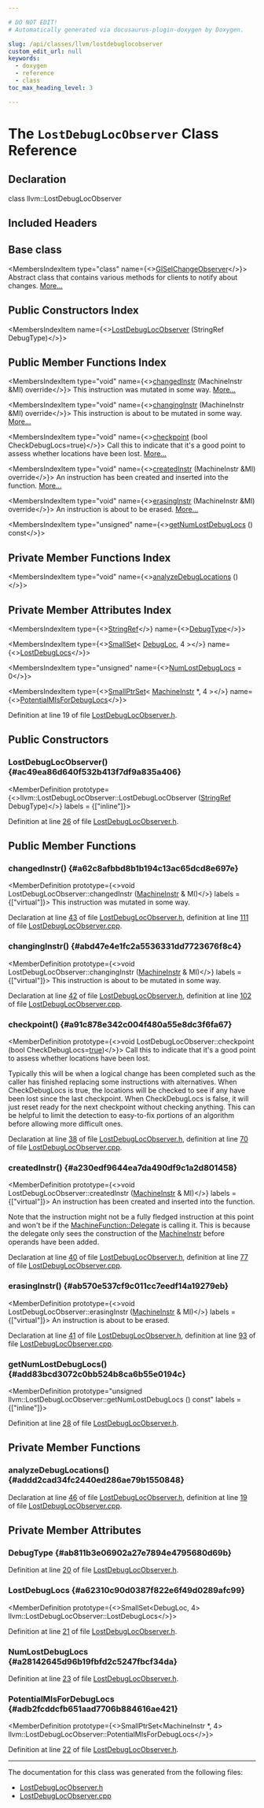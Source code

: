 ```yaml
---

# DO NOT EDIT!
# Automatically generated via docusaurus-plugin-doxygen by Doxygen.

slug: /api/classes/llvm/lostdebuglocobserver
custom_edit_url: null
keywords:
  - doxygen
  - reference
  - class
toc_max_heading_level: 3

---
```





# The `LostDebugLocObserver` Class Reference

<DoxygenPage pluginConfig={pluginConfig}>



## Declaration

<CodeBlock>class llvm::LostDebugLocObserver</CodeBlock>

## Included Headers

<IncludesList>
<IncludesListItem
  filePath="llvm/CodeGen/GlobalISel/LostDebugLocObserver.h"
  permalink="/docs/api/files/include/include/llvm/include/llvm/codegen/include/llvm/codegen/globalisel/lostdebuglocobserver-h"
  isLocal="true" />
</IncludesList>

## Base class

<MembersIndex>

<MembersIndexItem
  type="class"
  name={<><a href="/docs/api/classes/llvm/giselchangeobserver">GISelChangeObserver</a></>}>
Abstract class that contains various methods for clients to notify about changes. <a href="/docs/api/classes/llvm/giselchangeobserver/#details">More...</a>
</MembersIndexItem>

</MembersIndex>

## Public Constructors Index

<MembersIndex>

<MembersIndexItem
  name={<><a href="#ac49ea86d640f532b413f7df9a835a406">LostDebugLocObserver</a> (StringRef DebugType)</>}>
</MembersIndexItem>

</MembersIndex>

## Public Member Functions Index

<MembersIndex>

<MembersIndexItem
  type="void"
  name={<><a href="#a62c8afbbd8b1b194c13ac65dcd8e697e">changedInstr</a> (MachineInstr &amp;MI) override</>}>
This instruction was mutated in some way. <a href="#a62c8afbbd8b1b194c13ac65dcd8e697e">More...</a>
</MembersIndexItem>

<MembersIndexItem
  type="void"
  name={<><a href="#abd47e4e1fc2a5536331dd7723676f8c4">changingInstr</a> (MachineInstr &amp;MI) override</>}>
This instruction is about to be mutated in some way. <a href="#abd47e4e1fc2a5536331dd7723676f8c4">More...</a>
</MembersIndexItem>

<MembersIndexItem
  type="void"
  name={<><a href="#a91c878e342c004f480a55e8dc3f6fa67">checkpoint</a> (bool CheckDebugLocs=true)</>}>
Call this to indicate that it&#39;s a good point to assess whether locations have been lost. <a href="#a91c878e342c004f480a55e8dc3f6fa67">More...</a>
</MembersIndexItem>

<MembersIndexItem
  type="void"
  name={<><a href="#a230edf9644ea7da490df9c1a2d801458">createdInstr</a> (MachineInstr &amp;MI) override</>}>
An instruction has been created and inserted into the function. <a href="#a230edf9644ea7da490df9c1a2d801458">More...</a>
</MembersIndexItem>

<MembersIndexItem
  type="void"
  name={<><a href="#ab570e537cf9c011cc7eedf14a19279eb">erasingInstr</a> (MachineInstr &amp;MI) override</>}>
An instruction is about to be erased. <a href="#ab570e537cf9c011cc7eedf14a19279eb">More...</a>
</MembersIndexItem>

<MembersIndexItem
  type="unsigned"
  name={<><a href="#add83bcd3072c0bb524b8ca6b55e0194c">getNumLostDebugLocs</a> () const</>}>
</MembersIndexItem>

</MembersIndex>

## Private Member Functions Index

<MembersIndex>

<MembersIndexItem
  type="void"
  name={<><a href="#addd2cad34fc2440ed286ae79b1550848">analyzeDebugLocations</a> ()</>}>
</MembersIndexItem>

</MembersIndex>

## Private Member Attributes Index

<MembersIndex>

<MembersIndexItem
  type={<><a href="/docs/api/classes/llvm/stringref">StringRef</a></>}
  name={<><a href="#ab811b3e06902a27e7894e4795680d69b">DebugType</a></>}>
</MembersIndexItem>

<MembersIndexItem
  type={<><a href="/docs/api/classes/llvm/smallset">SmallSet</a>&lt; <a href="/docs/api/classes/llvm/debugloc">DebugLoc</a>, 4 &gt;</>}
  name={<><a href="#a62310c90d0387f822e6f49d0289afc99">LostDebugLocs</a></>}>
</MembersIndexItem>

<MembersIndexItem
  type="unsigned"
  name={<><a href="#a28142645d96b19fbfd2c5247fbcf34da">NumLostDebugLocs</a> = 0</>}>
</MembersIndexItem>

<MembersIndexItem
  type={<><a href="/docs/api/classes/llvm/smallptrset">SmallPtrSet</a>&lt; <a href="/docs/api/classes/llvm/machineinstr">MachineInstr</a> &#42;, 4 &gt;</>}
  name={<><a href="#adb2fcddcfb651aad7706b884616ae421">PotentialMIsForDebugLocs</a></>}>
</MembersIndexItem>

</MembersIndex>


Definition at line 19 of file <a href="/docs/api/files/include/include/llvm/include/llvm/codegen/include/llvm/codegen/globalisel/lostdebuglocobserver-h">LostDebugLocObserver.h</a>.

<SectionDefinition>

## Public Constructors

### LostDebugLocObserver() {#ac49ea86d640f532b413f7df9a835a406}

<MemberDefinition
  prototype={<>llvm::LostDebugLocObserver::LostDebugLocObserver (<a href="/docs/api/classes/llvm/stringref">StringRef</a> DebugType)</>}
  labels = {["inline"]}>

Definition at line <a href="/docs/api/files/include/include/llvm/include/llvm/codegen/include/llvm/codegen/globalisel/lostdebuglocobserver-h/#l00026">26</a> of file <a href="/docs/api/files/include/include/llvm/include/llvm/codegen/include/llvm/codegen/globalisel/lostdebuglocobserver-h">LostDebugLocObserver.h</a>.
</MemberDefinition>

</SectionDefinition>

<SectionDefinition>

## Public Member Functions

### changedInstr() {#a62c8afbbd8b1b194c13ac65dcd8e697e}

<MemberDefinition
  prototype={<>void LostDebugLocObserver::changedInstr (<a href="/docs/api/classes/llvm/machineinstr">MachineInstr</a> &amp; MI)</>}
  labels = {["virtual"]}>
This instruction was mutated in some way.

Declaration at line <a href="/docs/api/files/include/include/llvm/include/llvm/codegen/include/llvm/codegen/globalisel/lostdebuglocobserver-h/#l00043">43</a> of file <a href="/docs/api/files/include/include/llvm/include/llvm/codegen/include/llvm/codegen/globalisel/lostdebuglocobserver-h">LostDebugLocObserver.h</a>, definition at line <a href="/docs/api/files/lib/lib/codegen/lib/codegen/globalisel/lostdebuglocobserver-cpp/#l00111">111</a> of file <a href="/docs/api/files/lib/lib/codegen/lib/codegen/globalisel/lostdebuglocobserver-cpp">LostDebugLocObserver.cpp</a>.
</MemberDefinition>

### changingInstr() {#abd47e4e1fc2a5536331dd7723676f8c4}

<MemberDefinition
  prototype={<>void LostDebugLocObserver::changingInstr (<a href="/docs/api/classes/llvm/machineinstr">MachineInstr</a> &amp; MI)</>}
  labels = {["virtual"]}>
This instruction is about to be mutated in some way.

Declaration at line <a href="/docs/api/files/include/include/llvm/include/llvm/codegen/include/llvm/codegen/globalisel/lostdebuglocobserver-h/#l00042">42</a> of file <a href="/docs/api/files/include/include/llvm/include/llvm/codegen/include/llvm/codegen/globalisel/lostdebuglocobserver-h">LostDebugLocObserver.h</a>, definition at line <a href="/docs/api/files/lib/lib/codegen/lib/codegen/globalisel/lostdebuglocobserver-cpp/#l00102">102</a> of file <a href="/docs/api/files/lib/lib/codegen/lib/codegen/globalisel/lostdebuglocobserver-cpp">LostDebugLocObserver.cpp</a>.
</MemberDefinition>

### checkpoint() {#a91c878e342c004f480a55e8dc3f6fa67}

<MemberDefinition
  prototype={<>void LostDebugLocObserver::checkpoint (bool CheckDebugLocs=<a href="/docs/api/files/lib/lib/analysis/basicaliasanalysis-cpp/#af6d5cafbdfc5313e65d990120021a3ec">true</a>)</>}>
Call this to indicate that it&#39;s a good point to assess whether locations have been lost.

Typically this will be when a logical change has been completed such as the caller has finished replacing some instructions with alternatives. When CheckDebugLocs is true, the locations will be checked to see if any have been lost since the last checkpoint. When CheckDebugLocs is false, it will just reset ready for the next checkpoint without checking anything. This can be helpful to limit the detection to easy-to-fix portions of an algorithm before allowing more difficult ones.

Declaration at line <a href="/docs/api/files/include/include/llvm/include/llvm/codegen/include/llvm/codegen/globalisel/lostdebuglocobserver-h/#l00038">38</a> of file <a href="/docs/api/files/include/include/llvm/include/llvm/codegen/include/llvm/codegen/globalisel/lostdebuglocobserver-h">LostDebugLocObserver.h</a>, definition at line <a href="/docs/api/files/lib/lib/codegen/lib/codegen/globalisel/lostdebuglocobserver-cpp/#l00070">70</a> of file <a href="/docs/api/files/lib/lib/codegen/lib/codegen/globalisel/lostdebuglocobserver-cpp">LostDebugLocObserver.cpp</a>.
</MemberDefinition>

### createdInstr() {#a230edf9644ea7da490df9c1a2d801458}

<MemberDefinition
  prototype={<>void LostDebugLocObserver::createdInstr (<a href="/docs/api/classes/llvm/machineinstr">MachineInstr</a> &amp; MI)</>}
  labels = {["virtual"]}>
An instruction has been created and inserted into the function.

Note that the instruction might not be a fully fledged instruction at this point and won&#39;t be if the <a href="/docs/api/classes/llvm/machinefunction/delegate">MachineFunction::Delegate</a> is calling it. This is because the delegate only sees the construction of the <a href="/docs/api/classes/llvm/machineinstr">MachineInstr</a> before operands have been added.

Declaration at line <a href="/docs/api/files/include/include/llvm/include/llvm/codegen/include/llvm/codegen/globalisel/lostdebuglocobserver-h/#l00040">40</a> of file <a href="/docs/api/files/include/include/llvm/include/llvm/codegen/include/llvm/codegen/globalisel/lostdebuglocobserver-h">LostDebugLocObserver.h</a>, definition at line <a href="/docs/api/files/lib/lib/codegen/lib/codegen/globalisel/lostdebuglocobserver-cpp/#l00077">77</a> of file <a href="/docs/api/files/lib/lib/codegen/lib/codegen/globalisel/lostdebuglocobserver-cpp">LostDebugLocObserver.cpp</a>.
</MemberDefinition>

### erasingInstr() {#ab570e537cf9c011cc7eedf14a19279eb}

<MemberDefinition
  prototype={<>void LostDebugLocObserver::erasingInstr (<a href="/docs/api/classes/llvm/machineinstr">MachineInstr</a> &amp; MI)</>}
  labels = {["virtual"]}>
An instruction is about to be erased.

Declaration at line <a href="/docs/api/files/include/include/llvm/include/llvm/codegen/include/llvm/codegen/globalisel/lostdebuglocobserver-h/#l00041">41</a> of file <a href="/docs/api/files/include/include/llvm/include/llvm/codegen/include/llvm/codegen/globalisel/lostdebuglocobserver-h">LostDebugLocObserver.h</a>, definition at line <a href="/docs/api/files/lib/lib/codegen/lib/codegen/globalisel/lostdebuglocobserver-cpp/#l00093">93</a> of file <a href="/docs/api/files/lib/lib/codegen/lib/codegen/globalisel/lostdebuglocobserver-cpp">LostDebugLocObserver.cpp</a>.
</MemberDefinition>

### getNumLostDebugLocs() {#add83bcd3072c0bb524b8ca6b55e0194c}

<MemberDefinition
  prototype="unsigned llvm::LostDebugLocObserver::getNumLostDebugLocs () const"
  labels = {["inline"]}>

Definition at line <a href="/docs/api/files/include/include/llvm/include/llvm/codegen/include/llvm/codegen/globalisel/lostdebuglocobserver-h/#l00028">28</a> of file <a href="/docs/api/files/include/include/llvm/include/llvm/codegen/include/llvm/codegen/globalisel/lostdebuglocobserver-h">LostDebugLocObserver.h</a>.
</MemberDefinition>

</SectionDefinition>

<SectionDefinition>

## Private Member Functions

### analyzeDebugLocations() {#addd2cad34fc2440ed286ae79b1550848}

<MemberDefinition
  prototype="void LostDebugLocObserver::analyzeDebugLocations ()">

Declaration at line <a href="/docs/api/files/include/include/llvm/include/llvm/codegen/include/llvm/codegen/globalisel/lostdebuglocobserver-h/#l00046">46</a> of file <a href="/docs/api/files/include/include/llvm/include/llvm/codegen/include/llvm/codegen/globalisel/lostdebuglocobserver-h">LostDebugLocObserver.h</a>, definition at line <a href="/docs/api/files/lib/lib/codegen/lib/codegen/globalisel/lostdebuglocobserver-cpp/#l00019">19</a> of file <a href="/docs/api/files/lib/lib/codegen/lib/codegen/globalisel/lostdebuglocobserver-cpp">LostDebugLocObserver.cpp</a>.
</MemberDefinition>

</SectionDefinition>

<SectionDefinition>

## Private Member Attributes

### DebugType {#ab811b3e06902a27e7894e4795680d69b}

<MemberDefinition
  prototype="StringRef llvm::LostDebugLocObserver::DebugType">

Definition at line <a href="/docs/api/files/include/include/llvm/include/llvm/codegen/include/llvm/codegen/globalisel/lostdebuglocobserver-h/#l00020">20</a> of file <a href="/docs/api/files/include/include/llvm/include/llvm/codegen/include/llvm/codegen/globalisel/lostdebuglocobserver-h">LostDebugLocObserver.h</a>.
</MemberDefinition>

### LostDebugLocs {#a62310c90d0387f822e6f49d0289afc99}

<MemberDefinition
  prototype={<>SmallSet&lt;DebugLoc, 4&gt; llvm::LostDebugLocObserver::LostDebugLocs</>}>

Definition at line <a href="/docs/api/files/include/include/llvm/include/llvm/codegen/include/llvm/codegen/globalisel/lostdebuglocobserver-h/#l00021">21</a> of file <a href="/docs/api/files/include/include/llvm/include/llvm/codegen/include/llvm/codegen/globalisel/lostdebuglocobserver-h">LostDebugLocObserver.h</a>.
</MemberDefinition>

### NumLostDebugLocs {#a28142645d96b19fbfd2c5247fbcf34da}

<MemberDefinition
  prototype="unsigned llvm::LostDebugLocObserver::NumLostDebugLocs = 0">

Definition at line <a href="/docs/api/files/include/include/llvm/include/llvm/codegen/include/llvm/codegen/globalisel/lostdebuglocobserver-h/#l00023">23</a> of file <a href="/docs/api/files/include/include/llvm/include/llvm/codegen/include/llvm/codegen/globalisel/lostdebuglocobserver-h">LostDebugLocObserver.h</a>.
</MemberDefinition>

### PotentialMIsForDebugLocs {#adb2fcddcfb651aad7706b884616ae421}

<MemberDefinition
  prototype={<>SmallPtrSet&lt;MachineInstr &#42;, 4&gt; llvm::LostDebugLocObserver::PotentialMIsForDebugLocs</>}>

Definition at line <a href="/docs/api/files/include/include/llvm/include/llvm/codegen/include/llvm/codegen/globalisel/lostdebuglocobserver-h/#l00022">22</a> of file <a href="/docs/api/files/include/include/llvm/include/llvm/codegen/include/llvm/codegen/globalisel/lostdebuglocobserver-h">LostDebugLocObserver.h</a>.
</MemberDefinition>

</SectionDefinition>

<hr/>

The documentation for this class was generated from the following files:

<ul>
<li><a href="/docs/api/files/include/include/llvm/include/llvm/codegen/include/llvm/codegen/globalisel/lostdebuglocobserver-h">LostDebugLocObserver.h</a></li>
<li><a href="/docs/api/files/lib/lib/codegen/lib/codegen/globalisel/lostdebuglocobserver-cpp">LostDebugLocObserver.cpp</a></li>
</ul>

</DoxygenPage>
